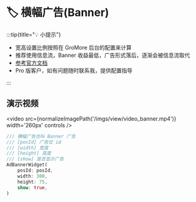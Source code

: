 
# 🏷️ 横幅广告(Banner)

:::tip{title="💡 小提示"}

 - 宽高设置比例按照在 GroMore 后台的配置来计算
 - 推荐使用信息流，Banner 收益最低，广告形式落后，逐渐会被信息流取代
 - [参考官方文档](https://www.csjplatform.com/union/media/union/download/detail?id=142&docId=27627&osType=android)
 - Pro 版客户，如有问题随时联系我，提供配置指导

:::

## 演示视频

<video src={normalizeImagePath('/imgs/view/video_banner.mp4')}  width='260px' controls />

```dart title="example/pages/banner_page.dart"
/// 横幅广告也叫 Banner 广告
/// [posId] 广告位 id
/// [width] 宽度
/// [height] 高度
/// [show] 是否显示广告
AdBannerWidget(
    posId: posId,
    width: 300,
    height: 75,
    show: true,
)
```